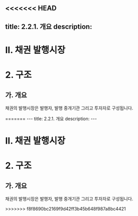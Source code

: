<<<<<<< HEAD
---
title: 2.2.1. 개요
description: 
---

# Ⅱ. 채권 발행시장
# 2. 구조

## 가. 개요

채권의 발행시장은 발행자, 발행 중개기관 그리고 투자자로 구성됩니다.

<Card title="<발행시장의 구조>">
<GCenterImg src="/bm/220_1_pic.jpg" width="500"/>
</Card>
=======
---
title: 2.2.1. 개요
description: 
---

# Ⅱ. 채권 발행시장
# 2. 구조

## 가. 개요

채권의 발행시장은 발행자, 발행 중개기관 그리고 투자자로 구성됩니다.

<Card title="<발행시장의 구조>">
<GCenterImg src="/bm/220_1_pic.jpg" width="500"/>
</Card>
>>>>>>> f8f8690bc2169f9d42ff3b45b648f987a8bc4421
